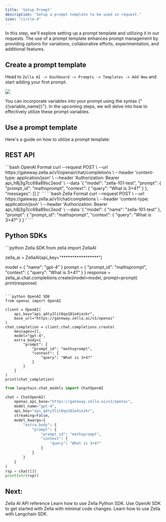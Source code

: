 ```yaml
---
title: 'Setup Prompt'
description: "Setup a prompt template to be used in request."
icon: "circle-4"
---
```


In this step, we'll explore setting up a prompt template and utilizing it in our requests. The use of a prompt template enhances
prompt management by providing options for variations, collaborative efforts, experimentation, and additional features.

## Create a prompt template
Head to `Zella AI -> Dashboard -> Prompts -> Templates -> Add New` and start adding your first prompt.

<img
  src="/images/setup-prompt.png"
/>

You can incorporate variables into your prompt using the syntax {"{{variable_name}}"}. In the upcoming steps, we will delve into how to effectively utilize these prompt variables.

## Use a prompt template

Here's a guide on how to utilize a prompt template:

## REST API

<CodeGroup>
```bash OpenAI Format
curl --request POST \
--url https://gateway.zella.ai/v1/openai/chat/completions \
--header 'content-type: application/json' \
--header 'Authorization: Bearer api_h8j3g7cc68a89sc2eod' \
--data '{
    "model": "zella-101-test",
    "prompt": {
        "prompt_id": "mathsprompt",
        "context": {
            "query": "What is 3+4?"
        }
    },
    "messages": []
}'
```
```bash Zella Format
curl --request POST \
--url https://gateway.zella.ai/v1/chat/completions \
--header 'content-type: application/json' \
--header 'Authorization: Bearer api_h8j3g7cc68a89sc2eod' \
--data '{
    "model": {
        "name": "zella-101-test"
    },
    "prompt": {
        "prompt_id": "mathsprompt",
        "context": {
            "query": "What is 3+4?"
        }
    }
'
````
</CodeGroup>

## Python SDKs

<CodeGroup>
```python Zella SDK
from zella import ZellaAI

zella_ai = ZellaAI(api_key="*****************")

model = {
    "name": "gpt-4"
}
prompt = {
    "prompt_id": "mathsprompt",
    "context": {
        "query": "What is 3+4?"
    }
}
response = zella_ai.chat.completions.create(model=model, prompt=prompt)
print(response)
```

```python OpenAI SDK
from openai import OpenAI

client = OpenAI(
    api_key="api_q4ty3lit8qa181o4iezkr",
    base_url="https://gateway.zella.ai/v1/openai"
)
chat_completion = client.chat.completions.create(
    messages=[],
    model="gpt-4",
    extra_body={
        "prompt": {
            "prompt_id": "mathsprompt",
            "context": {
                "query": "What is 3+4?"
            }
        }
    }
)
print(chat_completion)
```

```python Langchain SDK
from langchain.chat_models import ChatOpenAI

chat = ChatOpenAI(
    openai_api_base="https://gateway.zella.ai/v1/openai",
    model_name="gpt-4",
    api_key="api_q4ty3lit8qa181o4iezkr",
    streaming=False,
    model_kwargs={
        "extra_body": {
            "prompt": {
                "prompt_id": "mathsprompt",
                "context": {
                    "query": "What is 3+4?"
                }
            }
        }
    }
)
rsp = chat([])
print(str(rsp))
```
</CodeGroup>


## Next:

<CardGroup cols={2}>
  <Card
    title="API Reference"
    href="/api-reference/introduction"
    icon="circle-1"
  >
    Zella AI API reference
  </Card>
  <Card
    title="Python SDK"
    href="/sdk/python"
    icon="circle-2"
  >
    Learn how to use Zella Python SDK.
  </Card>
  <Card
    title="OpenAI SDK"
    href="../sdk/third-party-sdk/openai"
    icon="circle-3"
  >
    Use OpenAI SDK to get started with Zella with minimal code changes.
  </Card>
  <Card
    title="Langchain SDK"
    href="../sdk/third-party-sdk/langchain"
    icon="circle-4"
  >
    Learn how to use Zella with Langchain SDK.
  </Card>
  
</CardGroup>